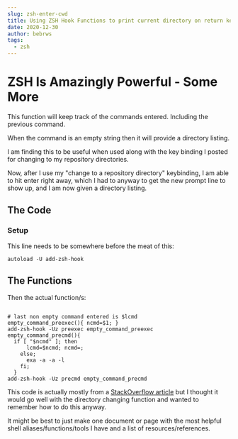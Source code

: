 ```yaml
---
slug: zsh-enter-cwd
title: Using ZSH Hook Functions to print current directory on return key
date: 2020-12-30
author: bebrws
tags:
  - zsh
---
```


# ZSH Is Amazingly Powerful - Some More

This function will keep track of the commands entered. Including the previous command.

When the command is an empty string then it will provide a directory listing.

I am finding this to be useful when used along with the key binding I posted for changing to my repository directories.

Now, after I use my "change to a repository directory" keybinding, I am able to hit enter right away, which I had to anyway to get the new prompt line to show up, and I am now given a directory listing.

## The Code

### Setup

This line needs to be somewhere before the meat of this:

```
autoload -U add-zsh-hook
```

## The Functions

Then the actual function/s:

```

# last non empty command entered is $lcmd
empty_command_preexec(){ ncmd=$1; }
add-zsh-hook -Uz preexec empty_command_preexec
empty_command_precmd(){
  if [ "$ncmd" ]; then
      lcmd=$ncmd; ncmd=;
    else;
      exa -a -a -l
    fi;
  }
add-zsh-hook -Uz precmd empty_command_precmd

```

This code is actually mostly from a [StackOverflow article](https://unix.stackexchange.com/questions/515356/make-zsh-run-a-command-when-no-command-is-entered) but I thought it would go well with the directory changing function and wanted to remember how to do this anyway.

It might be best to just make one document or page with the most helpful shell aliases/functions/tools I have and a list of resources/references.
